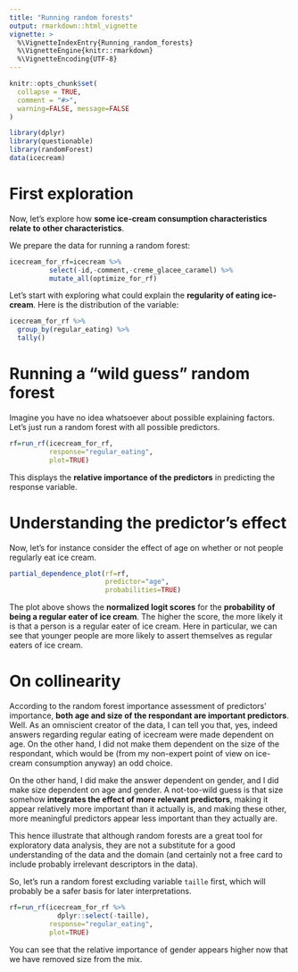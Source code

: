```yaml
---
title: "Running random forests"
output: rmarkdown::html_vignette
vignette: >
  %\VignetteIndexEntry{Running_random_forests}
  %\VignetteEngine{knitr::rmarkdown}
  %\VignetteEncoding{UTF-8}
---
```


```r
knitr::opts_chunk$set(
  collapse = TRUE,
  comment = "#>",
  warning=FALSE, message=FALSE
)
```

```r
library(dplyr)
library(questionable)
library(randomForest)
data(icecream)
```

# First exploration

Now, let's explore how **some ice-cream consumption characteristics relate to other characteristics**.

We prepare the data for running a random forest:

```r
icecream_for_rf=icecream %>%
          select(-id,-comment,-creme_glacee_caramel) %>%
          mutate_all(optimize_for_rf)
```

Let's start with exploring what could explain the **regularity of eating ice-cream**. Here is the distribution of the variable:

```r
icecream_for_rf %>% 
  group_by(regular_eating) %>% 
  tally()
```

# Running a "wild guess" random forest

Imagine you have no idea whatsoever about possible explaining factors. Let's just run a random forest with all possible predictors.

```r
rf=run_rf(icecream_for_rf,
          response="regular_eating",
          plot=TRUE)
```

This displays the **relative importance of the predictors** in predicting the response variable.

# Understanding the predictor's effect

Now, let's for instance consider the effect of age on whether or not people regularly eat ice cream.

```r
partial_dependence_plot(rf=rf,
                        predictor="age",
                        probabilities=TRUE)
```

The plot above shows the **normalized logit scores** for the **probability of being a regular eater of ice cream**. The higher the score, the more likely it is that a person is a regular eater of ice cream. Here in particular, we can see that younger people are more likely to assert themselves as regular eaters of ice cream.

# On collinearity

According to the random forest importance assessment of predictors' importance, **both age and size of the respondant are important predictors**. Well. As an omniscient creator of the data, I can tell you that, yes, indeed answers regarding regular eating of icecream were made dependent on age. On the other hand, I did not make them dependent on the size of the respondant, which would be (from my non-expert point of view on ice-cream consumption anyway) an odd choice.

On the other hand, I did make the answer dependent on gender, and I did make size dependent on age and gender. A not-too-wild guess is that size somehow **integrates the effect of more relevant predictors**, making it appear relatively more important than it actually is, and making these other, more meaningful predictors appear less important than they actually are.

This hence illustrate that although random forests are a great tool for exploratory data analysis, they are not a substitute for a good understanding of the data and the domain (and certainly not a free card to include probably irrelevant descriptors in the data).

So, let's run a random forest excluding variable `taille` first, which will probably be a safer basis for later interpretations.

```r
rf=run_rf(icecream_for_rf %>% 
            dplyr::select(-taille),
          response="regular_eating",
          plot=TRUE)
```

You can see that the relative importance of gender appears higher now that we have removed size from the mix.
